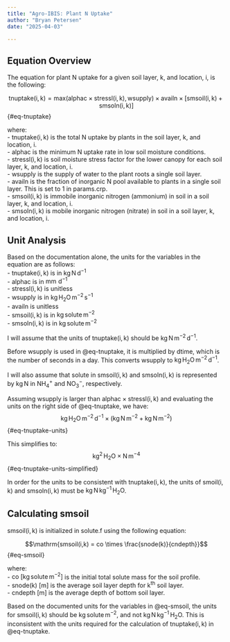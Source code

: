 ```yaml
---
title: "Agro-IBIS: Plant N Uptake"
author: "Bryan Petersen"
date: "2025-04-03"

---
```


## Equation Overview
The equation for plant N uptake for a given soil layer, k, and location, i, is the following:  

$$\mathrm{tnuptake(i,k) = max(alphac \times stressl(i,k), wsupply) \times availn \times [smsoil(i,k) + smsoln(i,k)]}$${#eq-tnuptake}

where:  
 - $\mathrm{tnuptake(i,k)}$ is the total N uptake by plants in the soil layer, k, and location, i.  
 - $\mathrm{alphac}$ is the minimum N uptake rate in low soil moisture conditions.  
 - $\mathrm{stressl(i,k)}$ is soil moisture stress factor for the lower canopy for each soil layer, k, and location, i.  
 - $\mathrm{wsupply}$ is the supply of water to the plant roots a single soil layer.  
 - $\mathrm{availn}$ is the fraction of inorganic N pool available to plants in a single soil layer. This is set to 1 in params.crp.  
 - $\mathrm{smsoil(i,k)}$ is immobile inorganic nitrogen (ammonium) in soil in a soil layer, k, and location, i.  
 - $\mathrm{smsoln(i,k)}$ is mobile inorganic nitrogen (nitrate) in soil in a soil layer, k, and location, i.  
 
## Unit Analysis  
 Based on the documentation alone, the units for the variables in the equation are as follows:  
 - $\mathrm{tnuptake(i,k)}$ is in $\mathrm{kg\,N\,d^{-1}}$  
 - $\mathrm{alphac}$ is in $\mathrm{mm\,\,d^{-1}}$  
 - $\mathrm{stressl(i,k)}$ is unitless  
 - $\mathrm{wsupply}$ is in $\mathrm{kg \, H_{2}O \, m^{-2} \, s^{-1}}$  
 - $\mathrm{availn}$ is unitless  
 - $\mathrm{smsoil(i,k)}$ is in $\mathrm{kg \, solute \, m^{-2}}$  
 - $\mathrm{smsoln(i,k)}$ is in $\mathrm{kg \, solute \, m^{-2}}$  
 
I will assume that the units of $\mathrm{tnuptake(i,k)}$ should be $\mathrm{kg\,N\,m^{-2}\,d^{-1}}$.  

Before $\mathrm{wsupply}$ is used in @eq-tnuptake, it is multiplied by $\mathrm{dtime}$, which is the number of seconds in a day. This converts $\mathrm{wsupply}$ to $\mathrm{kg \, H_{2}O \, m^{-2} \, d^{-1}}$.  

I will also assume that solute in $\mathrm{smsoil(i,k)}$ and $\mathrm{smsoln(i,k)}$ is represented by $\mathrm{kg \, N}$ in $\mathrm{NH_{4}^{+}}$ and $\mathrm{NO_{3}^{-}}$, respectively.

Assuming $\mathrm{wsupply}$ is larger than $\mathrm{alphac \times stressl(i,k)}$ and evaluating the units on the right side of @eq-tnuptake, we have:  
$$\mathrm{kg \, H_{2}O \, m^{-2} \, d^{-1} \times (kg \, N \, m^{-2} + kg \, N \, m^{-2})}$${#eq-tnuptake-units}

This simplifies to:
$$\mathrm{kg^{2} \, H_{2}O \times N \, m^{-4}}$${#eq-tnuptake-units-simplified}

In order for the units to be consistent with $\mathrm{tnuptake(i,k)}$, the units of $\mathrm{smoil(i,k)}$ and $\mathrm{smsoln(i,k)}$ must be $\mathrm{kg \, N \, kg^{-1} \, H_{2}O}$. 

## Calculating smsoil
$\mathrm{smsoil(i,k)}$ is initialized in solute.f using the following equation:

$$\mathrm{smsoil(i,k) = co \times \frac{snode(k)}{cndepth}}$${#eq-smsoil}

where:  
 - $\mathrm{co \: [kg \, solute \, m^{-2}]}$ is the initial total solute mass for the soil profile.  
 - $\mathrm{snode(k) \: [m]}$ is the average soil layer depth for $\mathrm{k^{th}}$ soil layer.  
 - $\mathrm{cndepth \: [m]}$ is the average depth of bottom soil layer.  
 
Based on the documented units for the variables in @eq-smsoil, the units for $\mathrm{smsoil(i,k)}$ should be $\mathrm{kg \, solute \, m^{-2}}$, and not $\mathrm{kg \, N \, kg^{-1} \, H_{2}O}$. This is inconsistent with the units required for the calculation of $\mathrm{tnuptake(i,k)}$ in @eq-tnuptake.
 

